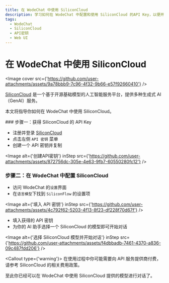 ```yaml
---
title: 在 WodeChat 中使用 SiliconCloud
description: 学习如何在 WodeChat 中配置和使用 SiliconCloud 的API Key，以便开始对话和交互。
tags:
  - WodeChat
  - SiliconCloud
  - API密钥
  - Web UI
---
```


# 在 WodeChat 中使用 SiliconCloud

<Image cover src={'https://github.com/user-attachments/assets/9a78bbb9-7c96-4f32-9b66-e57f92660410'} />

[SiliconCloud](https://siliconflow.cn/) 是一个基于开源基础模型的人工智能服务平台，提供多种生成式 AI（GenAI）服务。

本文将指导你如何在 WodeChat 中使用 SiliconCloud。

<Steps>
  ### 步骤一：获得 SiliconCloud 的 API Key

  - 注册并登录 [SiliconCloud](https://cloud.siliconflow.cn/account/ak)
  - 点击左侧 `API 密钥` 菜单
  - 创建一个 API 密钥并复制

  <Image alt={'创建API密钥'} inStep src={'https://github.com/user-attachments/assets/872756dc-305e-4e63-9fb7-60550280fc12'} />

  ### 步骤二：在 WodeChat 中配置 SiliconCloud

  - 访问 WodeChat 的`设置`界面
  - 在`语言模型`下找到 `SiliconFlow` 的设置项

  <Image alt={'填入 API 密钥'} inStep src={'https://github.com/user-attachments/assets/4c792f62-5203-4f13-8f23-df228f70d67f'} />

  - 填入获得的 API 密钥
  - 为你的 AI 助手选择一个 SiliconCloud 的模型即可开始对话

  <Image alt={'选择 SiliconCloud 模型并开始对话'} inStep src={'https://github.com/user-attachments/assets/f4dbbadb-7461-4370-a836-09c487fdd206'} />

  <Callout type={'warning'}>
    在使用过程中你可能需要向 API 服务提供商付费，请参考 SiliconCloud 的相关费用政策。
  </Callout>
</Steps>

至此你已经可以在 WodeChat 中使用 SiliconCloud 提供的模型进行对话了。
